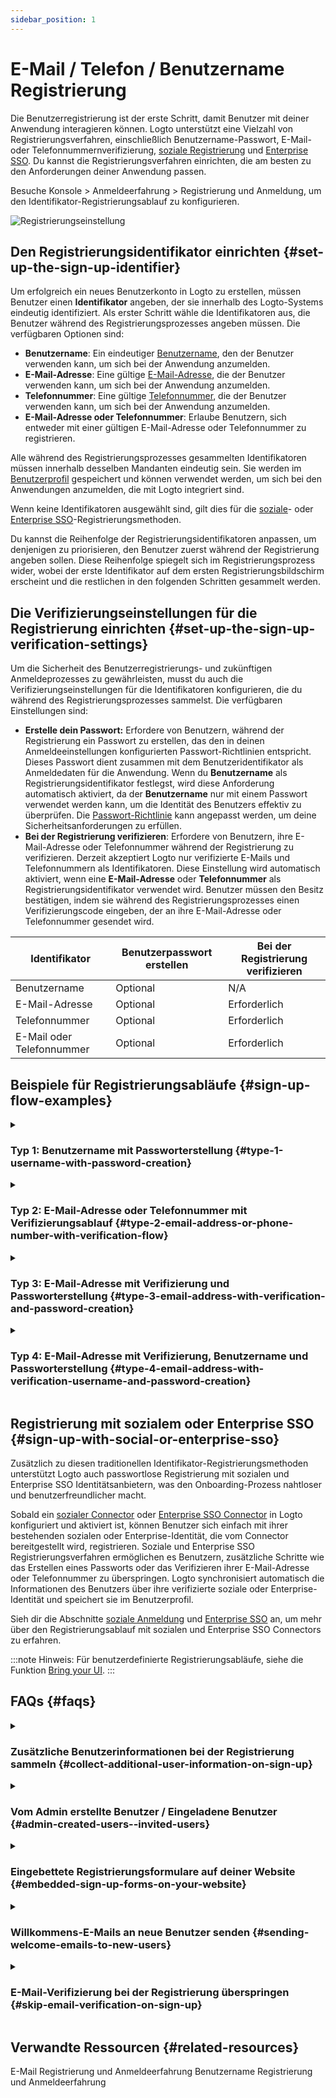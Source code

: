 ```yaml
---
sidebar_position: 1
---
```


# E-Mail / Telefon / Benutzername Registrierung

Die Benutzerregistrierung ist der erste Schritt, damit Benutzer mit deiner Anwendung interagieren können. Logto unterstützt eine Vielzahl von Registrierungsverfahren, einschließlich Benutzername-Passwort, E-Mail- oder Telefonnummernverifizierung, [soziale Registrierung](/end-user-flows/sign-up-and-sign-in/social-sign-in) und [Enterprise SSO](/end-user-flows/enterprise-sso). Du kannst die Registrierungsverfahren einrichten, die am besten zu den Anforderungen deiner Anwendung passen.

Besuche <CloudLink to="/sign-in-experience/sign-up-and-sign-in">Konsole > Anmeldeerfahrung > Registrierung und Anmeldung</CloudLink>, um den Identifikator-Registrierungsablauf zu konfigurieren.

<img src="/img/assets/sign-in-experience-sign-up.png" alt="Registrierungseinstellung" />

## Den Registrierungsidentifikator einrichten \{#set-up-the-sign-up-identifier}

Um erfolgreich ein neues Benutzerkonto in Logto zu erstellen, müssen Benutzer einen **Identifikator** angeben, der sie innerhalb des Logto-Systems eindeutig identifiziert. Als erster Schritt wähle die Identifikatoren aus, die Benutzer während des Registrierungsprozesses angeben müssen. Die verfügbaren Optionen sind:

- **Benutzername**: Ein eindeutiger [Benutzername](/user-management/user-data#username), den der Benutzer verwenden kann, um sich bei der Anwendung anzumelden.
- **E-Mail-Adresse**: Eine gültige [E-Mail-Adresse](/user-management/user-data#primary_email), die der Benutzer verwenden kann, um sich bei der Anwendung anzumelden.
- **Telefonnummer**: Eine gültige [Telefonnummer](/user-management/user-data#primary_phone), die der Benutzer verwenden kann, um sich bei der Anwendung anzumelden.
- **E-Mail-Adresse oder Telefonnummer**: Erlaube Benutzern, sich entweder mit einer gültigen E-Mail-Adresse oder Telefonnummer zu registrieren.

Alle während des Registrierungsprozesses gesammelten Identifikatoren müssen innerhalb desselben Mandanten eindeutig sein. Sie werden im [Benutzerprofil](/user-management/user-data#user-profile) gespeichert und können verwendet werden, um sich bei den Anwendungen anzumelden, die mit Logto integriert sind.

Wenn keine Identifikatoren ausgewählt sind, gilt dies für die [soziale](/end-user-flows/sign-up-and-sign-in/social-sign-in)- oder [Enterprise SSO](/end-user-flows/enterprise-sso)-Registrierungsmethoden.

Du kannst die Reihenfolge der Registrierungsidentifikatoren anpassen, um denjenigen zu priorisieren, den Benutzer zuerst während der Registrierung angeben sollen. Diese Reihenfolge spiegelt sich im Registrierungsprozess wider, wobei der erste Identifikator auf dem ersten Registrierungsbildschirm erscheint und die restlichen in den folgenden Schritten gesammelt werden.

## Die Verifizierungseinstellungen für die Registrierung einrichten \{#set-up-the-sign-up-verification-settings}

Um die Sicherheit des Benutzerregistrierungs- und zukünftigen Anmeldeprozesses zu gewährleisten, musst du auch die Verifizierungseinstellungen für die Identifikatoren konfigurieren, die du während des Registrierungsprozesses sammelst. Die verfügbaren Einstellungen sind:

- **Erstelle dein Passwort:** Erfordere von Benutzern, während der Registrierung ein Passwort zu erstellen, das den in deinen Anmeldeeinstellungen konfigurierten Passwort-Richtlinien entspricht. Dieses Passwort dient zusammen mit dem Benutzeridentifikator als Anmeldedaten für die Anwendung. Wenn du **Benutzername** als Registrierungsidentifikator festlegst, wird diese Anforderung automatisch aktiviert, da der **Benutzername** nur mit einem Passwort verwendet werden kann, um die Identität des Benutzers effektiv zu überprüfen. Die [Passwort-Richtlinie](/security/password-policy) kann angepasst werden, um deine Sicherheitsanforderungen zu erfüllen.
- **Bei der Registrierung verifizieren**: Erfordere von Benutzern, ihre E-Mail-Adresse oder Telefonnummer während der Registrierung zu verifizieren. Derzeit akzeptiert Logto nur verifizierte E-Mails und Telefonnummern als Identifikatoren. Diese Einstellung wird automatisch aktiviert, wenn eine **E-Mail-Adresse** oder **Telefonnummer** als Registrierungsidentifikator verwendet wird. Benutzer müssen den Besitz bestätigen, indem sie während des Registrierungsprozesses einen Verifizierungscode eingeben, der an ihre E-Mail-Adresse oder Telefonnummer gesendet wird.

| Identifikator             | Benutzerpasswort erstellen | Bei der Registrierung verifizieren |
| ------------------------- | -------------------------- | ---------------------------------- |
| Benutzername              | Optional                   | N/A                                |
| E-Mail-Adresse            | Optional                   | Erforderlich                       |
| Telefonnummer             | Optional                   | Erforderlich                       |
| E-Mail oder Telefonnummer | Optional                   | Erforderlich                       |

## Beispiele für Registrierungsabläufe \{#sign-up-flow-examples}

<details>
  <summary>

### Typ 1: Benutzername mit Passworterstellung \{#type-1-username-with-password-creation}

</summary>

Wähle den **Benutzernamen** als Registrierungsidentifikator. Erstelle dein Passwort ist automatisch aktiviert.

<img
  src="/img/assets/sign-up-username-password.png"
  alt="Benutzername und Passwort Registrierung"
/>

</details>

<details>
  <summary>

### Typ 2: E-Mail-Adresse oder Telefonnummer mit Verifizierungsablauf \{#type-2-email-address-or-phone-number-with-verification-flow}

</summary>

Wähle die **E-Mail-Adresse oder Telefonnummer** als Registrierungsidentifikator. **Bei der Registrierung verifizieren** ist gezwungen, aktiviert zu sein.

<img
  src="/img/assets/sign-up-email-verification.png"
  alt="E-Mail oder Telefonnummer Registrierung mit Verifizierung"
/>

</details>

<details>
  <summary>

### Typ 3: E-Mail-Adresse mit Verifizierung und Passworterstellung \{#type-3-email-address-with-verification-and-password-creation}

</summary>

Wähle die **E-Mail-Adresse** als Registrierungsidentifikator. **Bei der Registrierung verifizieren** ist gezwungen, aktiviert zu sein. Aktiviere **Erstelle dein Passwort**, um von Benutzern zu verlangen, während der Registrierung ein Passwort zu erstellen. (Gilt auch für den Telefonnummern-Registrierungsablauf)

<img
  src="/img/assets/sign-up-email-password.png"
  alt="E-Mail Registrierung mit Verifizierung und Passworterstellung"
/>

</details>

<details>
  <summary>

### Typ 4: E-Mail-Adresse mit Verifizierung, Benutzername und Passworterstellung \{#type-4-email-address-with-verification-username-and-password-creation}

</summary>

Wähle die **E-Mail-Adresse** und den **Benutzernamen** als Registrierungsidentifikatoren. **Bei der Registrierung verifizieren** ist gezwungen, aktiviert zu sein. Aktiviere **Erstelle dein Passwort**, um von Benutzern zu verlangen, während der Registrierung ein Passwort zu erstellen.

<img
  src="/img/assets/sign-up-email-username-password.png"
  alt="E-Mail und Benutzername Registrierung mit Verifizierung und Passworterstellung"
/>

</details>

## Registrierung mit sozialem oder Enterprise SSO \{#sign-up-with-social-or-enterprise-sso}

Zusätzlich zu diesen traditionellen Identifikator-Registrierungsmethoden unterstützt Logto auch passwortlose Registrierung mit sozialen und Enterprise SSO Identitätsanbietern, was den Onboarding-Prozess nahtloser und benutzerfreundlicher macht.

Sobald ein [sozialer Connector](/connectors/social-connectors) oder [Enterprise SSO Connector](/connectors/enterprise-connectors) in Logto konfiguriert und aktiviert ist, können Benutzer sich einfach mit ihrer bestehenden sozialen oder Enterprise-Identität, die vom Connector bereitgestellt wird, registrieren. Soziale und Enterprise SSO Registrierungsverfahren ermöglichen es Benutzern, zusätzliche Schritte wie das Erstellen eines Passworts oder das Verifizieren ihrer E-Mail-Adresse oder Telefonnummer zu überspringen. Logto synchronisiert automatisch die Informationen des Benutzers über ihre verifizierte soziale oder Enterprise-Identität und speichert sie im Benutzerprofil.

Sieh dir die Abschnitte [soziale Anmeldung](/end-user-flows/sign-up-and-sign-in/social-sign-in/) und [Enterprise SSO](/end-user-flows/enterprise-sso/) an, um mehr über den Registrierungsablauf mit sozialen und Enterprise SSO Connectors zu erfahren.

:::note
Hinweis: Für benutzerdefinierte Registrierungsabläufe, siehe die Funktion [Bring your UI](/customization/bring-your-ui/).
:::

## FAQs \{#faqs}

<details>
  <summary>

### Zusätzliche Benutzerinformationen bei der Registrierung sammeln \{#collect-additional-user-information-on-sign-up}

</summary>

Um zusätzliche Benutzerprofilinformationen (z. B. Vollständiger Name, Geburtsdatum, Firmenname) während der Registrierung zu sammeln, hast du jetzt zwei Optionen:

- **Selbst gehostete Onboarding-Abläufe**: Leite Benutzer nach erfolgreicher Registrierung zu deinem eigenen Onboarding-Ablauf weiter, um anpassbare Datensammlungen durchzuführen.
- **Bring your own UI**: Passe deinen eigenen Registrierungsablauf mit unserer [Bring your own UI](/customization/bring-your-ui) Funktion mit Benutzerprofileinstellungen API an.

</details>

<details>
  <summary>

### Vom Admin erstellte Benutzer / Eingeladene Benutzer \{#admin-created-users--invited-users}

</summary>

Erfahre, wie du den [Einladung-Only Registrierungsablauf](/end-user-flows/sign-up-and-sign-in/disable-user-registration/#implement-an-invitation-only-sign-up-flow) implementierst.

</details>

<details>
  <summary>

### Eingebettete Registrierungsformulare auf deiner Website \{#embedded-sign-up-forms-on-your-website}

</summary>
  
Logto unterstützt derzeit keine Headless API für Anmeldung und Registrierung. Du kannst die [Bring your UI](/customization/bring-your-ui/) Funktion verwenden, um dein eigenes Registrierungsformular zu Logto hochzuladen oder die Anmeldeparameter verwenden, um Benutzerinformationen von deiner Website zu Logto zu übertragen. Erfahre mehr über die Benutzeridentifikatorübertragung bei [Authentifizierungsparameter](/end-user-flows/authentication-parameters/).

</details>

<details>
  <summary>

### Willkommens-E-Mails an neue Benutzer senden \{#sending-welcome-emails-to-new-users}

</summary>

Abonniere das `User.Created` Webhook-Ereignis, um eine Willkommens-E-Mail an neue Benutzer zu senden. Erfahre mehr über [Webhook-Ereignisse](/developers/webhooks/webhooks-events/#data-mutation-hook-events).

</details>

<details>
  <summary>

### E-Mail-Verifizierung bei der Registrierung überspringen \{#skip-email-verification-on-sign-up}

</summary>

Derzeit unterstützt Logto nur verifizierte E-Mails und Telefonnummern als Identifikatoren. Der Verifizierungsprozess ist erforderlich, um die Sicherheit und den Besitz des Benutzeridentifikators zu gewährleisten.
Die Unterstützung für nicht verifizierte E-Mails oder Telefonnummern steht auf unserer [Roadmap](https://logto.productlane.com/roadmap). Bleib dran für Updates!

</details>

## Verwandte Ressourcen \{#related-resources}

<Url href="https://www.youtube.com/watch?v=64rBXpWbScc">
  E-Mail Registrierung und Anmeldeerfahrung
</Url>

<Url href="https://www.youtube.com/watch?v=chQxCJX6e6w">
  Benutzername Registrierung und Anmeldeerfahrung
</Url>
